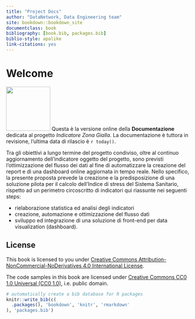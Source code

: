 ```yaml
--- 
title: "Project Docs"
author: "DataNetwork, Data Engineering team"
site: bookdown::bookdown_site
documentclass: book
bibliography: [book.bib, packages.bib]
biblio-style: apalike
link-citations: yes
---
```


# Welcome {.unnumbered}


<img src="images/apple-touch-icon.png" class="cover" width="120" height="120"/> Questa è la versione online della **Documentazione** dedicata al progetto _Indicatore Zona Gialla_. La documentazione è tuttora in revisione, l'ultima data di rilascio è `r today()`. 


Tra gli obiettivi a lungo termine del progetto condiviso, oltre al continuo aggiornamento dell’indicatore oggetto del progetto, sono previsti l’ottimizzazione del flusso dei dati al fine di automatizzare la creazione del report e di una dashboard online aggiornata in tempo reale. Nello specifico, la presente proposta prevede la creazione e la predisposizione di una soluzione pilota per il calcolo dell’Indice di stress del Sistema Sanitario, rispetto ad un perimetro circoscritto di indicatori qui riassunte nei seguenti steps:

- rielaborazione statistica ed analisi degli indicatori
- creazione, automazione e ottimizzazione del flusso dati
- sviluppo ed integrazione di una soluzione di front-end per data visualization (dashboard).



## License {.unnumbered}

This book is licensed to you under [Creative Commons Attribution-NonCommercial-NoDerivatives 4.0 International License](http://creativecommons.org/licenses/by-nc-nd/4.0/).

The code samples in this book are licensed under [Creative Commons CC0 1.0 Universal (CC0 1.0)](https://creativecommons.org/publicdomain/zero/1.0/), i.e. public domain.


```r
# automatically create a bib database for R packages
knitr::write_bib(c(
  .packages(), 'bookdown', 'knitr', 'rmarkdown'
), 'packages.bib')
```

